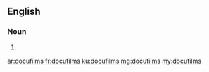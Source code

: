 ==English==

===Noun===
{{head|en|noun plural form}}

# {{plural of|docufilm|lang=en}}

[[ar:docufilms]]
[[fr:docufilms]]
[[ku:docufilms]]
[[mg:docufilms]]
[[my:docufilms]]